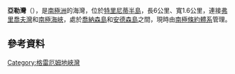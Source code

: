 {{coord|63|34|S|56|39|W|scale:250000|display=title}}

'''亞勒灣'''（{{lang-en|Yalour Sound}}），是[[南極洲|南極洲]]的海灣，位於[[特里尼蒂半島|特里尼蒂半島]]，長6公里、寬1.6公里，連接[[弗里喬夫灣|弗里喬夫灣]]和[[南極海峽|南極海峽]]，處於[[喬納森島|喬納森島]]和[[安德森島|安德森島]]之間，現時由[[南極條約體系|南極條約體系]]管理。

==參考資料==
{{usgs-gazetteer}}

{{Antarctica-geo-stub}}
{{DEFAULTSORT:Yalour}}
[[Category:格雷厄姆地峽灣|Category:格雷厄姆地峽灣]]